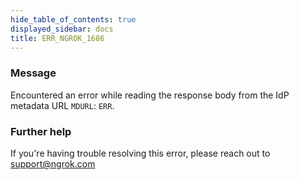 ```yaml
---
hide_table_of_contents: true
displayed_sidebar: docs
title: ERR_NGROK_1686
---
```




### Message

Encountered an error while reading the response body from the IdP metadata URL `MDURL`: `ERR`.

<ErrorDetails error="err_ngrok_1686" />

### Further help

If you're having trouble resolving this error, please reach out to [support@ngrok.com](mailto:support@ngrok.com?subject=Help%20with%20ERR_NGROK_1686)

